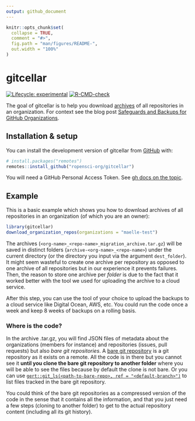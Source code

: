 ```yaml
---
output: github_document
---
```


<!-- README.md is generated from README.Rmd. Please edit that file -->

```r
knitr::opts_chunk$set(
  collapse = TRUE,
  comment = "#>",
  fig.path = "man/figures/README-",
  out.width = "100%"
)
```

# gitcellar

<!-- badges: start -->
[![Lifecycle: experimental](https://img.shields.io/badge/lifecycle-experimental-orange.svg)](https://lifecycle.r-lib.org/articles/stages.html#experimental)
[![R-CMD-check](https://github.com/ropensci-org/gitcellar/workflows/R-CMD-check/badge.svg)](https://github.com/ropensci-org/gitcellar/actions)
<!-- badges: end -->

The goal of gitcellar is to help you download [archives](https://docs.github.com/en/repositories/archiving-a-github-repository/backing-up-a-repository) of all repositories in an organization.
For context see the blog post [Safeguards and Backups for GitHub Organizations](https://ropensci.org/blog/2022/03/22/safeguards-and-backups-for-github-organizations/).

## Installation & setup

You can install the development version of gitcellar from [GitHub](https://github.com/) with:

``` r
# install.packages("remotes")
remotes::install_github("ropensci-org/gitcellar")
```

You will need a GitHub Personal Access Token. 
See [gh docs on the topic](https://gh.r-lib.org/articles/managing-personal-access-tokens.html).

## Example

This is a basic example which shows you how to download archives of all repositories in an organization (of which you are an owner):

```r
library(gitcellar)
download_organization_repos(organizations = "maelle-test")
```

The archives (`<org-name>_<repo-name>_migration_archive.tar.gz`) will be saved in distinct folders (`archive-<org-name>_<repo-name>`) under the current directory (or the directory you input via the argument `dest_folder`).
It might seem wasteful to create one archive per repository as opposed to one archive of all repositories but in our experience it prevents failures.
Then, the reason to store one archive per _folder_ is due to the fact that it worked better with the tool we used for uploading the archive to a cloud service.

After this step, you can use the tool of your choice to upload the backups to a cloud service like Digital Ocean, AWS, etc.
You could run the code once a week and keep 8 weeks of backups on a rolling basis.

### Where is the code?

In the archive .tar.gz, you will find JSON files of metadata about the organizations (members for instance) and repositories (issues, pull requests) but also *bare git repositories*.
A [bare git repository](https://www.theserverside.com/blog/Coffee-Talk-Java-News-Stories-and-Opinions/What-is-a-bare-git-repository) is a git repository as it exists on a remote.
All the code is in there but you cannot see it **until you clone the bare git repository to another folder** where you will be able to see the files because by default the clone is not bare.
Or you can use [`gert::git_ls(<path-to-bare-repo>, ref = "<default-branch>")`](https://docs.ropensci.org/gert/reference/git_commit.html) to list files tracked in the bare git repository.

You could think of the bare git repositories as a compressed version of the code in the sense that it contains all the information, and that you just need a few steps (cloning to another folder) to get to the actual repository content (including all its git history).
